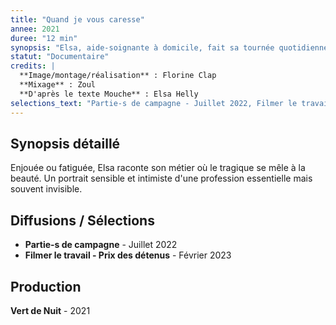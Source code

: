 ```yaml
---
title: "Quand je vous caresse"
annee: 2021
duree: "12 min"
synopsis: "Elsa, aide-soignante à domicile, fait sa tournée quotidienne. De salles de bain en cuisines, d'une personne à l'autre, elle soigne, caresse, lave ces corps en perte d'autonomie."
statut: "Documentaire"
credits: |
  **Image/montage/réalisation** : Florine Clap
  **Mixage** : Zoul
  **D'après le texte Mouche** : Elsa Helly
selections_text: "Partie-s de campagne - Juillet 2022, Filmer le travail - Prix des détenus - Février 2023"
---
```


## Synopsis détaillé

Enjouée ou fatiguée, Elsa raconte son métier où le tragique se mêle à la beauté. Un portrait sensible et intimiste d'une profession essentielle mais souvent invisible.

## Diffusions / Sélections

- **Partie-s de campagne** - Juillet 2022
- **Filmer le travail - Prix des détenus** - Février 2023

## Production

**Vert de Nuit** - 2021
